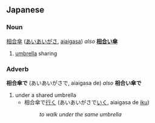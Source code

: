 == Japanese ==

=== Noun ===

[[相]][[合]][[傘]] ([[あいあいがさ]], [[aiaigasa]]) ''also'' '''[[相合い傘]]'''

# [[umbrella]] sharing

=== Adverb ===

'''相合傘で''' (あいあいがさで, aiaigasa de) ''also'' '''相合い傘で'''

# under a shared umbrella
#* 相合傘で[[行く]] (あいあいがさで[[いく]], aiaigasa de [[iku]])
#*: ''to walk under the same umbrella''